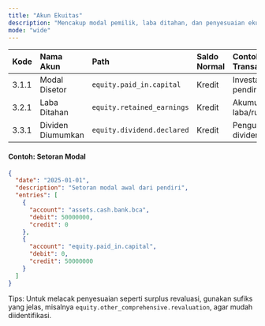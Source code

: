 ```yaml
---
title: "Akun Ekuitas"
description: "Mencakup modal pemilik, laba ditahan, dan penyesuaian ekuitas lainnya."
mode: "wide"
---
```


| Kode | Nama Akun | Path | Saldo Normal | Contoh Transaksi |
| :--- | :--- | :--- | :--- | :--- |
| 3.1.1 | Modal Disetor | `equity.paid_in.capital` | Kredit | Investasi dari pendiri |
| 3.2.1 | Laba Ditahan | `equity.retained_earnings` | Kredit | Akumulasi laba/rugi |
| 3.3.1 | Dividen Diumumkan | `equity.dividend.declared` | Kredit | Pengumuman dividen |

#### Contoh: Setoran Modal

```json
{
  "date": "2025-01-01",
  "description": "Setoran modal awal dari pendiri",
  "entries": [
    {
      "account": "assets.cash.bank.bca",
      "debit": 50000000,
      "credit": 0
    },
    {
      "account": "equity.paid_in.capital",
      "debit": 0,
      "credit": 50000000
    }
  ]
}
```

<Tip>Tips: Untuk melacak penyesuaian seperti surplus revaluasi, gunakan sufiks yang jelas, misalnya `equity.other_comprehensive.revaluation`, agar mudah diidentifikasi.</Tip>